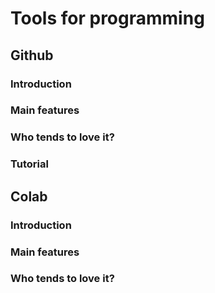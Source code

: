 # Tools for programming

## Github

### Introduction

### Main features

### Who tends to love it?

### Tutorial

## Colab

### Introduction

### Main features

### Who tends to love it?
